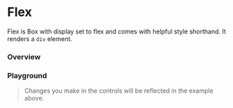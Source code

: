 
<Meta of={FlexStories} />

# Flex

Flex is Box with display set to flex and comes with helpful style shorthand. It renders a `div` element.

### Overview

<Canvas>
  <Story of={FlexStories.Overview} />
</Canvas>

### Playground

> Changes you make in the controls will be reflected in the example above.

<Controls of={FlexStories.Overview} exclude={/^(click|default|on.*)$/} />
